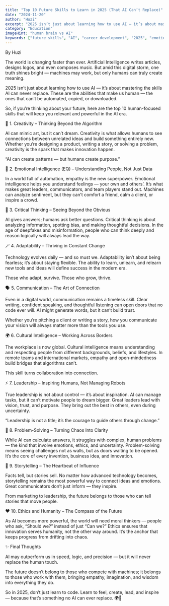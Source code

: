 ```yaml
---
title: "Top 10 Future Skills to Learn in 2025 (That AI Can’t Replace)"
date: "2024-11-20"
author: "Huzi"
excerpt: "2025 isn’t just about learning how to use AI — it’s about mastering the skills AI can never replace. These are the abilities that make us human — the ones that can’t be automated, copied, or downloaded."
category: "Education"
imageHint: "human brain vs AI"
keywords: ["future skills", "AI", "career development", "2025", "emotional intelligence", "creativity", "critical thinking"]
---
```


By Huzi

The world is changing faster than ever. Artificial Intelligence writes articles, designs logos, and even composes music. But amid this digital storm, one truth shines bright — machines may work, but only humans can truly create meaning.

2025 isn’t just about learning how to use AI — it’s about mastering the skills AI can never replace. These are the abilities that make us human — the ones that can’t be automated, copied, or downloaded.

So, if you’re thinking about your future, here are the top 10 human-focused skills that will keep you relevant and powerful in the AI era.

🎨 1. Creativity – Thinking Beyond the Algorithm

AI can mimic art, but it can’t dream.
Creativity is what allows humans to see connections between unrelated ideas and build something entirely new. Whether you’re designing a product, writing a story, or solving a problem, creativity is the spark that makes innovation happen.

“AI can create patterns — but humans create purpose.”

💬 2. Emotional Intelligence (EQ) – Understanding People, Not Just Data

In a world full of automation, empathy is the new superpower.
Emotional intelligence helps you understand feelings — your own and others’. It’s what makes great leaders, communicators, and team players stand out. Machines can analyze sentiment, but they can’t comfort a friend, calm a client, or inspire a crowd.

🧠 3. Critical Thinking – Seeing Beyond the Obvious

AI gives answers; humans ask better questions.
Critical thinking is about analyzing information, spotting bias, and making thoughtful decisions. In the age of deepfakes and misinformation, people who can think deeply and reason logically will always lead the way.

🪄 4. Adaptability – Thriving in Constant Change

Technology evolves daily — and so must we.
Adaptability isn’t about being fearless; it’s about staying flexible. The ability to learn, unlearn, and relearn new tools and ideas will define success in the modern era.

Those who adapt, survive. Those who grow, thrive.

🗣️ 5. Communication – The Art of Connection

Even in a digital world, communication remains a timeless skill.
Clear writing, confident speaking, and thoughtful listening can open doors that no code ever will. AI might generate words, but it can’t build trust.

Whether you’re pitching a client or writing a story, how you communicate your vision will always matter more than the tools you use.

🌍 6. Cultural Intelligence – Working Across Borders

The workplace is now global.
Cultural intelligence means understanding and respecting people from different backgrounds, beliefs, and lifestyles. In remote teams and international markets, empathy and open-mindedness build bridges that algorithms can’t.

This skill turns collaboration into connection.

⚡ 7. Leadership – Inspiring Humans, Not Managing Robots

True leadership is not about control — it’s about inspiration.
AI can manage tasks, but it can’t motivate people to dream bigger. Great leaders lead with vision, trust, and purpose. They bring out the best in others, even during uncertainty.

“Leadership is not a title; it’s the courage to guide others through change.”

🧩 8. Problem-Solving – Turning Chaos Into Clarity

While AI can calculate answers, it struggles with complex, human problems — the kind that involve emotions, ethics, and uncertainty.
Problem-solving means seeing challenges not as walls, but as doors waiting to be opened. It’s the core of every invention, business idea, and innovation.

💭 9. Storytelling – The Heartbeat of Influence

Facts tell, but stories sell.
No matter how advanced technology becomes, storytelling remains the most powerful way to connect ideas and emotions. Great communicators don’t just inform — they inspire.

From marketing to leadership, the future belongs to those who can tell stories that move people.

❤️ 10. Ethics and Humanity – The Compass of the Future

As AI becomes more powerful, the world will need moral thinkers — people who ask, “Should we?” instead of just “Can we?”
Ethics ensures that innovation serves humanity, not the other way around. It’s the anchor that keeps progress from drifting into chaos.

✨ Final Thoughts

AI may outperform us in speed, logic, and precision — but it will never replace the human touch.

The future doesn’t belong to those who compete with machines; it belongs to those who work with them, bringing empathy, imagination, and wisdom into everything they do.

So in 2025, don’t just learn to code.
Learn to feel, create, lead, and inspire — because that’s something no AI can ever replace. 🌍💫
